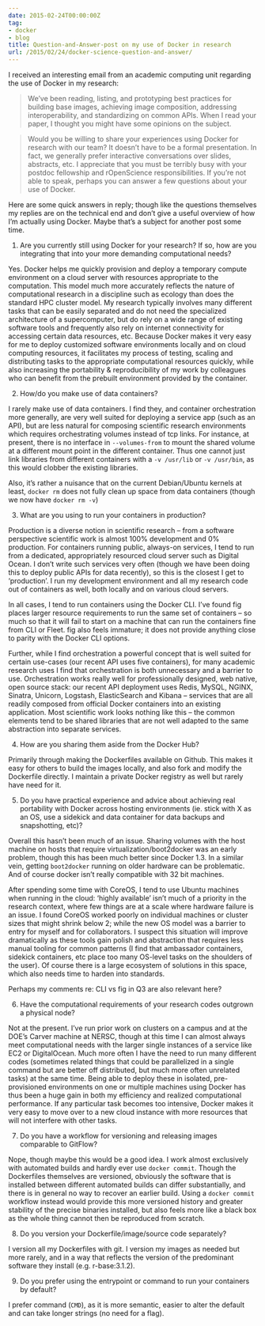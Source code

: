```yaml
---
date: 2015-02-24T00:00:00Z
tag:
- docker
- blog
title: Question-and-Answer-post on my use of Docker in research
url: /2015/02/24/docker-science-question-and-answer/
---
```


I received an interesting email from an academic computing unit regarding the use of Docker in my research:

> We’ve been reading, listing, and prototyping best practices for building base images, achieving image composition, addressing interoperability, and standardizing on common APIs. When I read your paper, I thought you might have some opinions on the subject. 

> Would you be willing to share your experiences using Docker for research with our team? It doesn’t have to be a formal presentation. In fact, we generally prefer interactive conversations over slides, abstracts, etc. I appreciate that you must be terribly busy with your postdoc fellowship and rOpenScience responsibilities. If you’re not able to speak, perhaps you can answer a few questions about your use of Docker.

Here are some quick answers in reply; though like the questions themselves my replies are on the technical end and don't give a useful overview of how I'm actually using Docker.  Maybe that's a subject for another post some time.  


1.  Are you currently still using Docker for your research? If so, how are you integrating that into your more demanding computational needs? 

Yes. Docker helps me quickly provision and deploy a temporary compute environment on a cloud server with resources appropriate to the computation. This model much more accurately reflects the nature of computational research in a discipline such as ecology than does the standard HPC cluster model.  My research typically involves many different tasks that can be easily separated and do not need the specialized architecture of a supercomputer, but do rely on a wide range of existing software tools and frequently also rely on internet connectivity for accessing certain data resources, etc.  Because Docker makes it very easy for me to deploy customized software environments locally and on cloud computing resources, it facilitates my process of testing, scaling and distributing tasks to the appropriate computational resources quickly, while also increasing the portability & reproducibility of my work by colleagues who can benefit from the prebuilt environment provided by the container.  

2. How/do you make use of data containers? 

I rarely make use of data containers. I find they, and container orchestration more generally, are very well suited for deploying a service app (such as an API), but are less natural for composing scientific research environments which requires orchestrating volumes instead of tcp links. For instance, at present, there is no interface in `--volumes-from` to mount the shared volume at a different mount point in the different container.  Thus one cannot just link libraries from different containers with a `-v /usr/lib` or `-v /usr/bin`, as this would clobber the existing libraries. 

Also, it's rather a nuisance that on the current Debian/Ubuntu kernels at least, `docker rm` does not fully clean up space from data containers (though we now have `docker rm -v`)


3. What are you using to run your containers in production?

Production is a diverse notion in scientific research -- from a software perspective scientific work is almost 100% development and 0% production. For containers running public, always-on services, I tend to run from a dedicated, appropriately resourced cloud server such as Digital Ocean. I don't write such services very often (though we have been doing this to deploy public APIs for data recently), so this is the closest I get to 'production'.  I run my development environment and all my research code out of containers as well, both locally and on various cloud servers. 

In all cases, I tend to run containers using the Docker CLI.  I've found fig places larger resource requirements to run the same set of containers -- so much so that it will fail to start on a machine that can run the containers fine from CLI or Fleet. fig also feels immature; it does not provide anything close to parity with the Docker CLI options. 

Further, while I find orchestration a powerful concept that is well suited for certain use-cases (our recent API uses five containers), for many academic research uses I find that orchestration is both unnecessary and a barrier to use. Orchestration works really well for professionally designed, web native, open source stack: our recent API deployment uses Redis, MySQL, NGINX, Sinatra, Unicorn, Logstash, ElasticSearch and Kibana -- services that are all readily composed from official Docker containers into an existing application. Most scientific work looks nothing like this -- the common elements tend to be shared libraries that are not well adapted to the same abstraction into separate services.

4. How are you sharing them aside from the Docker Hub?

Primarily through making the Dockerfiles available on Github.  This makes it easy for others to build the images locally, and also fork and modify the Dockerfile directly. I maintain a private Docker registry as well but rarely have need for it. 

5. Do you have practical experience and advice about achieving real portability with Docker across hosting environments (ie. stick with X as an OS, use a sidekick and data container for data backups and snapshotting, etc)?

Overall this hasn't been much of an issue.  Sharing volumes with the host machine on hosts that require virtualization/boot2docker was an early problem, though this has been much better since Docker 1.3. In a similar vein, getting `boot2docker` running on older hardware can be problematic.  And of course docker isn't really compatible with 32 bit machines. 

After spending some time with CoreOS, I tend to use Ubuntu machines when running in the cloud: 'highly available' isn't much of a priority in the research context, where few things are at a scale where hardware failure is an issue. I found CoreOS worked poorly on individual machines or cluster sizes that might shrink below 2; while the new OS model was a barrier to entry for myself and for collaborators. I suspect this situation will improve dramatically as these tools gain polish and abstraction that requires less manual tooling for common patterns (I find that ambassador containers, sidekick containers, etc place too many OS-level tasks on the shoulders of the user). Of course there is a large ecosystem of solutions in this space, which also needs time to harden into standards.

Perhaps my comments re: CLI vs fig in Q3 are also relevant here?


6. Have the computational requirements of your research codes outgrown a physical node? 

Not at the present.  I've run prior work on clusters on a campus and at the DOE's Carver machine at NERSC, though at this time I can almost always meet computational needs with the larger single instances of a service like EC2 or DigitalOcean.  Much more often I have the need to run many different codes (sometimes related things that could be parallelized in a single command but are better off distributed, but much more often unrelated tasks) at the same time.  Being able to deploy these in isolated, pre-provisioned environments on one or multiple machines using Docker has thus been a huge gain in both my efficiency and realized computational performance.  If any particular task becomes too intensive, Docker makes it very easy to move over to a new cloud instance with more resources that will not interfere with other tasks.

7. Do you have a workflow for versioning and releasing images comparable to GitFlow?

Nope, though maybe this would be a good idea. I work almost exclusively with automated builds and hardly ever use `docker commit`. Though the Dockerfiles themselves are versioned, obviously the software that is installed between different automated builds can differ substantially, and there is in general no way to recover an earlier build. Using a `docker commit` workflow instead would provide this more versioned history and greater stability of the precise binaries installed, but also feels more like a black box as the whole thing cannot then be reproduced from scratch.  

8. Do you version your Dockerfile/image/source code separately?

I version all my Dockerfiles with git. I version my images as needed but more rarely, and in a way that reflects the version of the predominant software they install (e.g. r-base:3.1.2).  

9. Do you prefer using the entrypoint or command to run your containers by default?

I prefer command (`CMD`), as it is more semantic, easier to alter the default and can take longer strings (no need for a flag).

